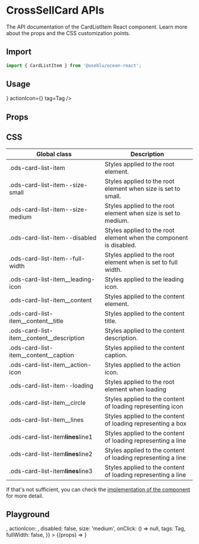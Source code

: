 
<Meta title="Components/CardListItem" component={CardListItem} />

# CrossSellCard APIs

The API documentation of the CardListItem React component. Learn more about the props and the CSS customization points.

## Import

```javascript
import { CardListItem } from '@useblu/ocean-react';
```

## Usage

<Canvas withSource="open" withToolbar>
  <Story name="usage">
    <CardListItem
      title="Title"
      description="Description"
      caption="Caption"
      leadingIcon={<PlaceholderOutline />}
      actionIcon={<PlaceholderOutline />}
      tag=<Tag>Tag</Tag>
    />
  </Story>
</Canvas>

## Props

<ArgsTable of="." />

## CSS

| Global class                                  | Description                                                        |
| --------------------------------------------- | ------------------------------------------------------------------ |
| .ods-card-list-item                           | Styles applied to the root element.                                |
| .ods-card-list-item--size-small               | Styles applied to the root element when size is set to small.      |
| .ods-card-list-item--size-medium              | Styles applied to the root element when size is set to medium.     |
| .ods-card-list-item--disabled                 | Styles applied to the root element when the component is disabled. |
| .ods-card-list-item--full-width               | Styles applied to the root element when is set to full width.      |
| .ods-card-list-item\_\_leading-icon           | Styles applied to the leading icon.                                |
| .ods-card-list-item\_\_content                | Styles applied to the content element.                             |
| .ods-card-list-item\_\_content\_\_title       | Styles applied to the content title.                               |
| .ods-card-list-item\_\_content\_\_description | Styles applied to the content description.                         |
| .ods-card-list-item\_\_content\_\_caption     | Styles applied to the content caption.                             |
| .ods-card-list-item\_\_action-icon            | Styles applied to the action icon.                                 |
| .ods-card-list-item--loading                  | Styles applied to the root element when loading                    |
| .ods-card-list-item\_\_circle                 | Styles applied to the content of loading representing icon         |
| .ods-card-list-item\_\_lines                  | Styles applied to the content of loading representing a box        |
| .ods-card-list-item**lines**line1             | Styles applied to the content of loading representing a line       |
| .ods-card-list-item**lines**line2             | Styles applied to the content of loading representing a line       |
| .ods-card-list-item**lines**line3             | Styles applied to the content of loading representing a line       |

If that's not sufficient, you can check the [implementation of the component](https://github.com/ocean-ds/ocean-web/blob/master/packages/ocean-react/src/CardListItem/CardListItem.tsx) for more detail.

## Playground

<Canvas>
  <Story
    name="playground"
    args={{
      title: 'Title',
      description: 'Description',
      caption: 'Caption',
      leadingIcon: <PlaceholderOutline />,
      actionIcon: <PlaceholderOutline />,
      disabled: false,
      size: 'medium',
      onClick: () => null,
      tags: <Tag>Tag</Tag>,
      fullWidth: false,
    }}
  >
    {(props) => <CardListItem {...props} />}
  </Story>
</Canvas>
